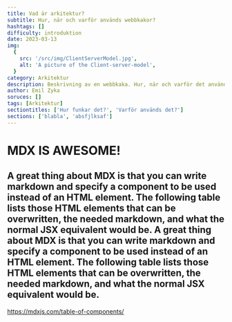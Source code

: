 ```yaml
---
title: Vad är arkitektur?
subtitle: Hur, när och varför används webbkakor?
hashtags: []
difficulty: introduktion
date: 2023-03-13
img:
  {
    src: '/src/img/ClientServerModel.jpg',
    alt: 'A picture of the Client-server-model',
  }
category: Arkitektur
description: Beskrivning av en webbkaka. Hur, när och varför det används.
author: Emil Zyka
soruces: []
tags: [Arkitektur]
sectiontitles: ['Hur funkar det?', 'Varför används det?']
sections: ['blabla', 'absfjlksaf']
---
```


<div class='flex flex-col items-center justify-center mt-8'>
  <div class='flex flex-col w-2/5 sm:w-4/5 text-justify'>
    <h1 class='text-left text-xl font-bold text-black dark:text-white my-4'>
      MDX IS AWESOME!
    </h1>
    <h2 class='text-lg sm:text-base text-black dark:text-white'>
      A great thing about MDX is that you can write markdown and specify a
      component to be used instead of an HTML element. The following table lists
      those HTML elements that can be overwritten, the needed markdown, and what
      the normal JSX equivalent would be. A great thing about MDX is that you
      can write markdown and specify a component to be used instead of an HTML
      element. The following table lists those HTML elements that can be
      overwritten, the needed markdown, and what the normal JSX equivalent would
      be.
    </h2>
  </div>
</div>

https://mdxjs.com/table-of-components/
